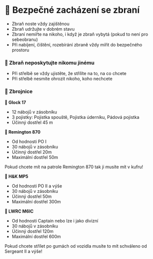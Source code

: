 
# 🔫 Bezpečné zacházení se zbraní

- Zbraň noste vždy zajištěnou
- Zbraň udržujte v dobrém stavu
- Zbraní nemiřte na nikoho, i když je zbraň vybytá (pokud to není pro sebeobranu)
- Při nabíjení, čištění, rozebírání zbraně vždy mířit do bezpečného prostoru

### 🔫 Zbraň neposkytujte nikomu jinému

- Při střelbě se vždy ujistěte, že střílíte na to, na co chcete
- Při střelbě nesmíte ohrozit nikoho, koho nechcete

### 🦾 Zbrojnice

**🔫 Glock 17**

- 12 nábojů v zásobníku
- 3 pojistky: Pojistka spouště, Pojistka úderníku, Pádová pojistka
- Účinný dostřel 45 m

**🔫 Remington 870**

- Od hodnosti PO I
- 30 nábojů v zásobníku
- Účinný dostřel 20m
- Maximální dostřel 50m

<Callout type="warning" emoji="⚠️">
  Pokud chcete mít na patrole Remington 870 tak ji musíte mít v kufru!
</Callout>

**🔫 H&K MP5**

- Od hodnosti PO II a výše
- 30 nábojů v zásobníku
- Účinný dostřel 50m
- Maximální dostřel 300m

**🔫 LWRC M6IC**

- Od hodnosti Captain nebo lze i jako divizní
- 30 nábojů v zásobníku
- Účinný dostřel 120m
- Maximální dostřel 600m

<Callout type="warning" emoji="⚠️">
  Pokud chcete střílet po gumách od vozidla musíte to mít schváleno od Sergeant
  II a výše!
</Callout>
